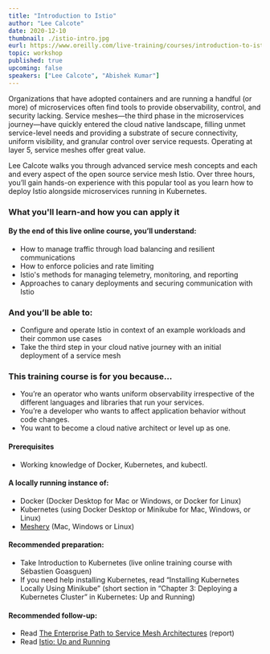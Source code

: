 ---
title: "Introduction to Istio"
author: "Lee Calcote"
date: 2020-12-10
thumbnail: ./istio-intro.jpg
eurl: https://www.oreilly.com/live-training/courses/introduction-to-istio/0636920422716/
topic: workshop
published: true
upcoming: false
speakers: ["Lee Calcote", "Abishek Kumar"]
---
Organizations that have adopted containers and are running a handful (or more) of microservices often find tools to provide observability, control, and security lacking. Service meshes—the third phase in the microservices journey—have quickly entered the cloud native landscape, filling unmet service-level needs and providing a substrate of secure connectivity, uniform visibility, and granular control over service requests. Operating at layer 5, service meshes offer great value.

Lee Calcote walks you through advanced service mesh concepts and each and every aspect of the open source service mesh Istio. Over three hours, you’ll gain hands-on experience with this popular tool as you learn how to deploy Istio alongside microservices running in Kubernetes.

### What you'll learn-and how you can apply it

#### By the end of this live online course, you’ll understand:

- How to manage traffic through load balancing and resilient communications
- How to enforce policies and rate limiting
- Istio's methods for managing telemetry, monitoring, and reporting
- Approaches to canary deployments and securing communication with Istio

### And you’ll be able to:

- Configure and operate Istio in context of an example workloads and their common use cases
- Take the third step in your cloud native journey with an initial deployment of a service mesh

### This training course is for you because...

- You’re an operator who wants uniform observability irrespective of the different languages and libraries that run your services.
- You’re a developer who wants to affect application behavior without code changes.
- You want to become a cloud native architect or level up as one.

#### Prerequisites

- Working knowledge of Docker, Kubernetes, and kubectl.

#### A locally running instance of:

- Docker (Docker Desktop for Mac or Windows, or Docker for Linux)
- Kubernetes (using Docker Desktop or Minikube for Mac, Windows, or Linux)
- [Meshery](/projects/meshery) (Mac, Windows or Linux)

#### Recommended preparation:

- Take Introduction to Kubernetes (live online training course with Sébastien Goasguen)
- If you need help installing Kubernetes, read “Installing Kubernetes Locally Using Minikube” (short section in “Chapter 3: Deploying a Kubernetes Cluster” in Kubernetes: Up and Running)

#### Recommended follow-up:

- Read [The Enterprise Path to Service Mesh Architectures](/learn/service-mesh-books/the-enterprise-path-to-service-mesh-architectures) (report)
- Read [Istio: Up and Running](/learn/service-mesh-books/istio-up-and-running)
